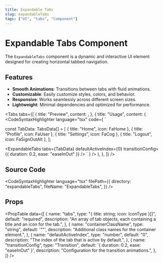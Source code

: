 ```yaml
---
title: Expandable Tabs
slug: expandableTabs
tags: ["UI", "tabs", "Component"]
---
```


# Expandable Tabs Component

The `ExpandableTabs` component is a dynamic and interactive UI element designed for creating horizontal tabbed navigation.

## Features

- **Smooth Animations**: Transitions between tabs with fluid animations.
- **Customizable**: Easily customize styles, colors, and behavior.
- **Responsive**: Works seamlessly across different screen sizes.
- **Lightweight**: Minimal dependencies and optimized for performance.

<Divider />

<Tabs
  tabs={[
    {
      title: "Preview",
      content: <ComponentPreview componentPath="ExpandableTabs_ex.tsx" />,
    },
    {
      title: "Usage",
      content: (
<CodeSyntaxHighlighter
  language="tsx"
  code={
`

const TabData: TabsData[] = [
{ title: "Home", icon: FaHome },
{ title: "Profile", icon: FaUser },
{ title: "Settings", icon: FaCog },
{ title: "Logout", icon: FaSignOutAlt },
];

<ExpandableTabs
  tabs={TabData}
  defaultActiveIndex={0}
  transitionConfig={{ duration: 0.2, ease: "easeInOut" }}
/>
` } />
      ),
    },
  ]}
/>

## Source Code

<CodeSyntaxHighlighter
  language="tsx"
  filePath={{
    directory: "expandableTabs",
    fileName: "ExpandableTabs",
  }}
/>

## Props

<PropTable
  data={[
    {
      name: "tabs",
      type: "{ title: string; icon: IconType }[]",
      default: "required",
      description:
        "An array of tab objects, each containing a title and an icon for the tab.",
    },
    {
      name: "containerClassName",
      type: "string",
      default: '""',
      description: "Additional class names for the container element.",
    },
    {
      name: "defaultActiveIndex",
      type: "number",
      default: "0",
      description: "The index of the tab that is active by default.",
    },
    {
      name: "transitionConfig",
      type: "Transition",
      default: '{ duration: 0.2, ease: "easeInOut" }',
      description: "Configuration for the transition animations.",
    },
  ]}
/>
